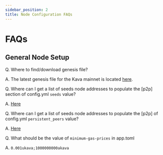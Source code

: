 ```yaml
---
sidebar_position: 2
title: Node Configuration FAQs
---
```


# FAQs

## General Node Setup

Q. Where to find/download genesis file?

A. The latest genesis file for the Kava mainnet is located [here]( https://kava-genesis-files.s3.us-east-1.amazonaws.com/kava_2222-10/genesis.json).

Q. Where can I get a list of seeds node addresses to populate the [p2p] section of config.yml `seeds` value?

A. [Here](https://polkachu.com/seeds/kava)

Q.  Where can I get a list of seeds node addresses to populate the [p2p] of config.yml `persistent_peers` value?

A. [Here](https://polkachu.com/live_peers/kava)

Q. What should be the value of `minimum-gas-prices` in app.toml

A. `0.001ukava;1000000000akava`
